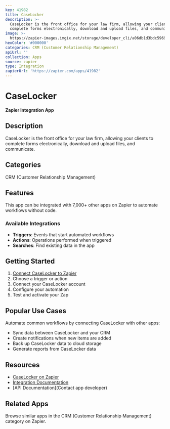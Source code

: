 ```yaml
---
key: 41982
title: CaseLocker
description: >-
  CaseLocker is the front office for your law firm, allowing your clients to
  complete forms electronically, download and upload files, and communicate.
image: >-
  https://zapier-images.imgix.net/storage/developer_cli/a06db1d3bdc5969c949e91e4b15af14c.png?auto=format%2Ccompress&ixlib=python-3.0.0&q=50
hexColor: '#000000'
categories: CRM (Customer Relationship Management)
apiUrl: ''
collection: Apps
source: zapier
type: Integration
zapierUrl: 'https://zapier.com/apps/41982'
---
```

# CaseLocker

**Zapier Integration App**

## Description

CaseLocker is the front office for your law firm, allowing your clients to complete forms electronically, download and upload files, and communicate.

## Categories

CRM (Customer Relationship Management)

## Features

This app can be integrated with 7,000+ other apps on Zapier to automate workflows without code.

### Available Integrations

- **Triggers**: Events that start automated workflows
- **Actions**: Operations performed when triggered
- **Searches**: Find existing data in the app

## Getting Started

1. [Connect CaseLocker to Zapier](https://zapier.com/apps/41982)
2. Choose a trigger or action
3. Connect your CaseLocker account
4. Configure your automation
5. Test and activate your Zap

## Popular Use Cases

Automate common workflows by connecting CaseLocker with other apps:

- Sync data between CaseLocker and your CRM
- Create notifications when new items are added
- Back up CaseLocker data to cloud storage
- Generate reports from CaseLocker data

## Resources

- [CaseLocker on Zapier](https://zapier.com/apps/41982)
- [Integration Documentation](https://zapier.com/apps/41982/integrations)
- [API Documentation](Contact app developer)

## Related Apps

Browse similar apps in the CRM (Customer Relationship Management) category on Zapier.
